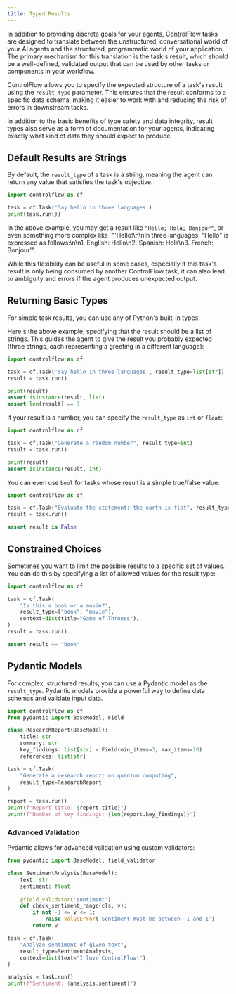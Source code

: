 ```yaml
---
title: Typed Results
---
```


In addition to providing discrete goals for your agents, ControlFlow tasks are designed to translate between the unstructured, conversational world of your AI agents and the structured, programmatic world of your application. The primary mechanism for this translation is the task's result, which should be a well-defined, validated output that can be used by other tasks or components in your workflow.

ControlFlow allows you to specify the expected structure of a task's result using the `result_type` parameter. This ensures that the result conforms to a specific data schema, making it easier to work with and reducing the risk of errors in downstream tasks.

In addition to the basic benefits of type safety and data integrity, result types also serve as a form of documentation for your agents, indicating exactly what kind of data they should expect to produce.


## Default Results are Strings

By default, the `result_type` of a task is a string, meaning the agent can return any value that satisfies the task's objective. 

```python
import controlflow as cf

task = cf.Task('Say hello in three languages')
print(task.run())
```

In the above example, you may get a result like `"Hello; Hola; Bonjour"`, or even something more complex like `"'Hello!\n\nIn three languages, "Hello" is expressed as follows:\n\n1. English: Hello\n2. Spanish: Hola\n3. French: Bonjour'".

While this flexibility can be useful in some cases, especially if this task's result is only being consumed by another ControlFlow task, it can also lead to ambiguity and errors if the agent produces unexpected output.

## Returning Basic Types

For simple task results, you can use any of Python's built-in types.

Here's the above example, specifying that the result should be a list of strings. This guides the agent to give the result you probably expected (three strings, each representing a greeting in a different language):

```python
import controlflow as cf

task = cf.Task('Say hello in three languages', result_type=list[str])
result = task.run()

print(result)
assert isinstance(result, list)
assert len(result) == 3
```

If your result is a number, you can specify the `result_type` as `int` or `float`:

```python
import controlflow as cf

task = cf.Task("Generate a random number", result_type=int)
result = task.run()

print(result)
assert isinstance(result, int)
```

You can even use `bool` for tasks whose result is a simple true/false value:

```python
import controlflow as cf

task = cf.Task("Evaluate the statement: the earth is flat", result_type=bool)
result = task.run()

assert result is False
```


## Constrained Choices

Sometimes you want to limit the possible results to a specific set of values. You can do this by specifying a list of allowed values for the result type:

```python
import controlflow as cf

task = cf.Task(
    "Is this a book or a movie?", 
    result_type=["book", "movie"], 
    context=dict(title="Game of Thrones"),
)
result = task.run()

assert result == "book"
```

## Pydantic Models

For complex, structured results, you can use a Pydantic model as the `result_type`. Pydantic models provide a powerful way to define data schemas and validate input data.

```python
import controlflow as cf
from pydantic import BaseModel, Field

class ResearchReport(BaseModel):
    title: str
    summary: str
    key_findings: list[str] = Field(min_items=3, max_items=10)
    references: list[str]

task = cf.Task(
    "Generate a research report on quantum computing",
    result_type=ResearchReport
)

report = task.run()
print(f"Report title: {report.title}")
print(f"Number of key findings: {len(report.key_findings)}")
```

### Advanced Validation

Pydantic allows for advanced validation using custom validators:

```python
from pydantic import BaseModel, field_validator

class SentimentAnalysis(BaseModel):
    text: str
    sentiment: float
    
    @field_validator('sentiment')
    def check_sentiment_range(cls, v):
        if not -1 <= v <= 1:
            raise ValueError('Sentiment must be between -1 and 1')
        return v

task = cf.Task(
    "Analyze sentiment of given text",
    result_type=SentimentAnalysis,
    context=dict(text="I love ControlFlow!"),
)

analysis = task.run()
print(f"Sentiment: {analysis.sentiment}")
```

